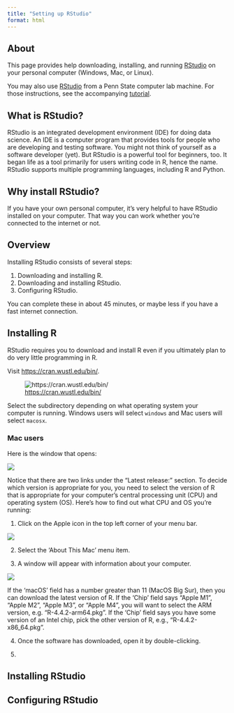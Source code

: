 ```yaml
---
title: "Setting up RStudio"
format: html
---
```


## About {-}

This page provides help downloading, installing, and running [RStudio](https://posit.co/products/open-source/rstudio/) on your personal computer (Windows, Mac, or Linux).

You may also use [RStudio](https://posit.co/products/open-source/rstudio/) from a Penn State computer lab machine.
For those instructions, see the accompanying [tutorial](tutorial-rstudio-on-psu.qmd).

## What is RStudio? {-}

RStudio is an integrated development environment (IDE) for doing data science.
An IDE is a computer program that provides tools for people who are developing and testing software.
You might not think of yourself as a software developer (yet).
But RStudio is a powerful tool for beginners, too.
It began life as a tool primarily for users writing code in R, hence the name.
RStudio supports multiple programming languages, including R and Python.

## Why install RStudio? {-}

If you have your own personal computer, it's very helpful to have RStudio installed on your computer.
That way you can work whether you're connected to the internet or not.

## Overview {-}

Installing RStudio consists of several steps:

1. Downloading and installing R.
2. Downloading and installing RStudio.
3. Configuring RStudio.

You can complete these in about 45 minutes, or maybe less if you have a fast internet connection.

## Installing R {-}

RStudio requires you to download and install R even if you ultimately plan to do very little programming in R.

Visit <https://cran.wustl.edu/bin/>.

![<https://cran.wustl.edu/bin/>](../include/img/cran-bin.png)

Select the subdirectory depending on what operating system your computer is running.
Windows users will select `windows` and Mac users will select `macosx`.

### Mac users {-}

Here is the window that opens:

![](../include/img/cran-macosx.png)

Notice that there are two links under the "Latest release:" section.
To decide which version is appropriate for you, you need to select the version of R that is appropriate for your computer's central processing unit (CPU) and operating system (OS).
Here's how to find out what CPU and OS you're running:

1. Click on the Apple icon in the top left corner of your menu bar.

![](../include/img/apple-menu-about-this-mac.png)

2. Select the 'About This Mac' menu item.

3. A window will appear with information about your computer.

![](../include/img/gilmore-macbook-pro.png)

If the 'macOS' field has a number greater than 11 (MacOS Big Sur), then you can download the latest version of R.
If the 'Chip' field says "Apple M1", "Apple M2", "Apple M3", or "Apple M4", you will want to select the ARM version, e.g. "R-4.4.2-arm64.pkg".
If the 'Chip' field says you have some version of an Intel chip, pick the other version of R, e.g., "R-4.4.2-x86_64.pkg".

4. Once the software has downloaded, open it by double-clicking.

5. 

## Installing RStudio {-}

## Configuring RStudio {-}


